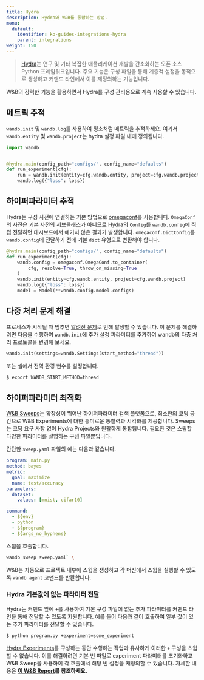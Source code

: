 ```yaml
---
title: Hydra
description: Hydra와 W&B를 통합하는 방법.
menu:
  default:
    identifier: ko-guides-integrations-hydra
    parent: integrations
weight: 150
---
```


> [Hydra](https://hydra.cc)는 연구 및 기타 복잡한 애플리케이션 개발을 간소화하는 오픈 소스 Python 프레임워크입니다. 주요 기능은 구성 파일을 통해 계층적 설정을 동적으로 생성하고 커맨드 라인에서 이를 재정의하는 기능입니다.

W&B의 강력한 기능을 활용하면서 Hydra를 구성 관리용으로 계속 사용할 수 있습니다.

## 메트릭 추적

`wandb.init` 및 `wandb.log`를 사용하여 평소처럼 메트릭을 추적하세요. 여기서 `wandb.entity` 및 `wandb.project`는 hydra 설정 파일 내에 정의됩니다.

```python
import wandb


@hydra.main(config_path="configs/", config_name="defaults")
def run_experiment(cfg):
    run = wandb.init(entity=cfg.wandb.entity, project=cfg.wandb.project)
    wandb.log({"loss": loss})
```

## 하이퍼파라미터 추적

Hydra는 구성 사전에 연결하는 기본 방법으로 [omegaconf](https://omegaconf.readthedocs.io/en/2.1_branch/)를 사용합니다. `OmegaConf`의 사전은 기본 사전의 서브클래스가 아니므로 Hydra의 `Config`를 `wandb.config`에 직접 전달하면 대시보드에서 예기치 않은 결과가 발생합니다. `omegaconf.DictConfig`를 `wandb.config`에 전달하기 전에 기본 `dict` 유형으로 변환해야 합니다.

```python
@hydra.main(config_path="configs/", config_name="defaults")
def run_experiment(cfg):
    wandb.config = omegaconf.OmegaConf.to_container(
        cfg, resolve=True, throw_on_missing=True
    )
    wandb.init(entity=cfg.wandb.entity, project=cfg.wandb.project)
    wandb.log({"loss": loss})
    model = Model(**wandb.config.model.configs)
```

## 다중 처리 문제 해결

프로세스가 시작될 때 멈추면 [알려진 문제](/ko/models/track/log/distributed-training/)로 인해 발생할 수 있습니다. 이 문제를 해결하려면 다음을 수행하여 `wandb.init`에 추가 설정 파라미터를 추가하여 wandb의 다중 처리 프로토콜을 변경해 보세요.

```python
wandb.init(settings=wandb.Settings(start_method="thread"))
```

또는 셸에서 전역 환경 변수를 설정합니다.

```bash
$ export WANDB_START_METHOD=thread
```

## 하이퍼파라미터 최적화

[W&B Sweeps](/ko/models/sweeps/)는 확장성이 뛰어난 하이퍼파라미터 검색 플랫폼으로, 최소한의 코딩 공간으로 W&B Experiments에 대한 흥미로운 통찰력과 시각화를 제공합니다. Sweeps는 코딩 요구 사항 없이 Hydra Projects와 원활하게 통합됩니다. 필요한 것은 스윕할 다양한 파라미터를 설명하는 구성 파일뿐입니다.

간단한 `sweep.yaml` 파일의 예는 다음과 같습니다.

```yaml
program: main.py
method: bayes
metric:
  goal: maximize
  name: test/accuracy
parameters:
  dataset:
    values: [mnist, cifar10]

command:
  - ${env}
  - python
  - ${program}
  - ${args_no_hyphens}
```

스윕을 호출합니다.

``` bash
wandb sweep sweep.yaml` \
```

W&B는 자동으로 프로젝트 내부에 스윕을 생성하고 각 머신에서 스윕을 실행할 수 있도록 `wandb agent` 코맨드를 반환합니다.

### Hydra 기본값에 없는 파라미터 전달

<a id="pitfall-3-sweep-passing-parameters-not-present-in-defaults"></a>

Hydra는 커맨드 앞에 `+`를 사용하여 기본 구성 파일에 없는 추가 파라미터를 커맨드 라인을 통해 전달할 수 있도록 지원합니다. 예를 들어 다음과 같이 호출하여 일부 값이 있는 추가 파라미터를 전달할 수 있습니다.

```bash
$ python program.py +experiment=some_experiment
```

[Hydra Experiments](https://hydra.cc/docs/patterns/configuring_experiments/)를 구성하는 동안 수행하는 작업과 유사하게 이러한 `+` 구성을 스윕할 수 없습니다. 이를 해결하려면 기본 빈 파일로 experiment 파라미터를 초기화하고 W&B Sweep을 사용하여 각 호출에서 해당 빈 설정을 재정의할 수 있습니다. 자세한 내용은 [**이 W&B Report**](http://wandb.me/hydra)**를 참조하세요.**
